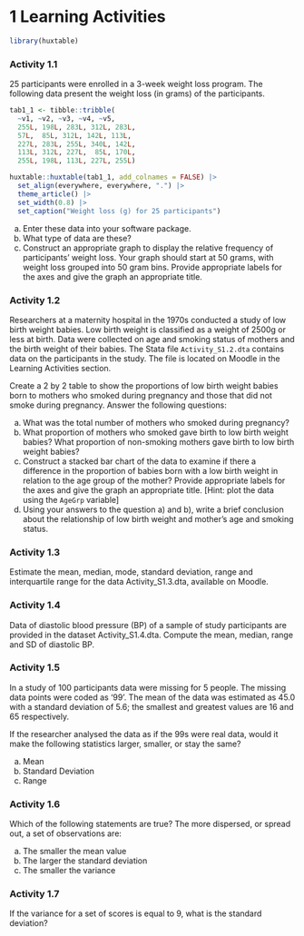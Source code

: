 # **1** Learning Activities {-}

```r
library(huxtable)
```

### Activity 1.1 {-}

25 participants were enrolled in a 3-week weight loss program. The following data present the weight loss (in grams) of the participants.

```r
tab1_1 <- tibble::tribble(
  ~v1, ~v2, ~v3, ~v4, ~v5,
  255L, 198L, 283L, 312L, 283L,
  57L,  85L, 312L, 142L, 113L,
  227L, 283L, 255L, 340L, 142L,
  113L, 312L, 227L,  85L, 170L,
  255L, 198L, 113L, 227L, 255L)

huxtable::huxtable(tab1_1, add_colnames = FALSE) |>
  set_align(everywhere, everywhere, ".") |> 
  theme_article() |> 
  set_width(0.8) |> 
  set_caption("Weight loss (g) for 25 participants")
```

a) Enter these data into your software package.
b) What type of data are these?
c) Construct an appropriate graph to display the relative frequency of participants' weight loss. Your graph should start at 50 grams, with weight loss grouped into 50 gram bins. Provide appropriate labels for the axes and give the graph an appropriate title.

### Activity 1.2 {-}
Researchers at a maternity hospital in the 1970s conducted a study of low birth weight babies. Low birth weight is classified as a weight of 2500g or less at birth. Data were collected on age and smoking status of mothers and the birth weight of their babies. The Stata file `Activity_S1.2.dta` contains data on the participants in the study. The file is located on Moodle in the Learning Activities section.

Create a 2 by 2 table to show the proportions of low birth weight babies born to mothers who smoked during pregnancy and those that did not smoke during pregnancy. Answer the following questions:

a) What was the total number of mothers who smoked during pregnancy?
b) What proportion of mothers who smoked gave birth to low birth weight babies? What proportion of non-smoking mothers gave birth to low birth weight babies?
c) Construct a stacked bar chart of the data to examine if there a difference in the proportion of babies born with a low birth weight in relation to the age group of the mother? Provide appropriate labels for the axes and give the graph an appropriate title. [Hint: plot the data using the `AgeGrp` variable]
d) Using your answers to the question a) and b), write a brief conclusion about the relationship of low birth weight and mother’s age and smoking status.

### Activity 1.3 {-}
Estimate the mean, median, mode, standard deviation, range and interquartile range for the data Activity_S1.3.dta, available on Moodle.

### Activity 1.4 {-}
Data of diastolic blood pressure (BP) of a sample of study participants are provided in the dataset Activity_S1.4.dta. Compute the mean, median, range and SD of diastolic BP.

### Activity 1.5 {-}
In a study of 100 participants data were missing for 5 people. The missing data points were coded as ‘99’. The mean of the data was estimated as 45.0 with a standard deviation of 5.6; the smallest and greatest values are 16 and 65 respectively.

If the researcher analysed the data as if the 99s were real data, would it make the following statistics larger, smaller, or stay the same?

a) Mean 
b) Standard Deviation 
c) Range 

### Activity 1.6 {-}

Which of the following statements are true? The more dispersed, or spread out, a set of observations are:

a) The smaller the mean value
b) The larger the standard deviation
c) The smaller the variance

### Activity 1.7 {-}

If the variance for a set of scores is equal to 9, what is the standard deviation?

